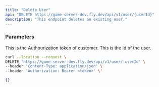 ```yaml
---
title: "Delete User"
api: "DELETE https://game-server-dev.fly.dev/api/v1/user/{userId}"
description: "This endpoint deletes an existing user."
---
```


### Parameters
<ParamField header="Authourization" type="string" required>
  This is the Authourization token of customer.
</ParamField>

<ParamField path="userId" type="string" required>
  This is the Id of the user.
</ParamField>

<RequestExample>

```bash Example Request
curl --location --request \
DELETE 'https://game-server-dev.fly.dev/api/v1/user/:userId' \
--header 'Content-Type: application/json' \
--header 'Authorization: Bearer <token>' \'
```

</RequestExample>

<ResponseExample>

```json Response
{}
```
</ResponseExample>